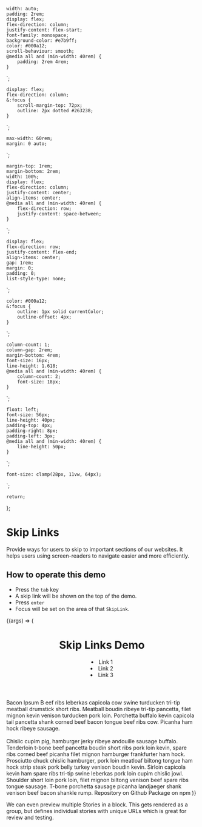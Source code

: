 <!---index.stories.mdx --->


	width: auto;
	padding: 2rem;
	display: flex;
	flex-direction: column;
	justify-content: flex-start;
	font-family: monospace;
	background-color: #e7b9ff;
	color: #000a12;
	scroll-behaviour: smooth;
	@media all and (min-width: 40rem) {
		padding: 2rem 4rem;
	}
`;

	display: flex;
	flex-direction: column;
	&:focus {
		scroll-margin-top: 72px;
		outline: 2px dotted #263238;
	}
`;

	max-width: 60rem;
	margin: 0 auto;
`;

	margin-top: 1rem;
	margin-bottom: 2rem;
	width: 100%;
	display: flex;
	flex-direction: column;
	justify-content: center;
	align-items: center;
	@media all and (min-width: 40rem) {
		flex-direction: row;
		justify-content: space-between;
	}
`;

	display: flex;
	flex-direction: row;
	justify-content: flex-end;
	align-items: center;
	gap: 1rem;
	margin: 0;
	padding: 0;
	list-style-type: none;
`;

	color: #000a12;
	&:focus {
		outline: 1px solid currentColor;
		outline-offset: 4px;
	}
`;

	column-count: 1;
	column-gap: 2rem;
	margin-bottom: 4rem;
	font-size: 16px;
	line-height: 1.618;
	@media all and (min-width: 40rem) {
		column-count: 2;
		font-size: 18px;
	}
`;

	float: left;
	font-size: 56px;
	line-height: 40px;
	padding-top: 4px;
	padding-right: 8px;
	padding-left: 3px;
	@media all and (min-width: 40rem) {
		line-height: 50px;
	}
`;

	font-size: clamp(28px, 11vw, 64px);
`;

<Meta title="Navigation/Skip Links" component={SkipLinks} />

	return;
};

# Skip Links

<Subtitle>
	Provide ways for users to skip to important sections of our websites. It helps users using
	screen-readers to navigate easier and more efficiently.
</Subtitle>

## How to operate this demo

- Press the `tab` key
- A skip link will be shown on the top of the demo.
- Press `enter`
- Focus will be set on the area of that `SkipLink`.

<Canvas>
	<Story
		name="Skip Links"
		args={{
			items: options.multiple,
		}}
	>
		{(args) => (
			<Page>
				<SkipLinks {...args} />
				<Container>
					<Header>
						<h1>Skip Links Demo</h1>
						<Target id="navigation-menu" tabIndex={-1}>
							<List>
								<li>
									<Anchor href="#website">Link 1</Anchor>
								</li>
								<li>
									<Anchor href="#documentation">Link 2</Anchor>
								</li>
								<li>
									<Anchor href="#gitlab">Link 3</Anchor>
								</li>
							</List>
						</Target>
					</Header>
					<Target as="main" id="content" tabIndex={-1}>
						<MainTitle>Bacon Ipsum</MainTitle>
						<Paragraph>
							<FirstLetter>B</FirstLetter> eef ribs leberkas capicola cow swine turducken tri-tip
							meatball drumstick short ribs. Meatball boudin ribeye tri-tip pancetta, filet mignon
							kevin venison turducken pork loin. Porchetta buffalo kevin capicola tail pancetta
							shank corned beef bacon tongue beef ribs cow. Picanha ham hock ribeye sausage.
							<br />
							<br />
							Chislic cupim pig, hamburger jerky ribeye andouille sausage buffalo. Tenderloin t-bone
							beef pancetta boudin short ribs pork loin kevin, spare ribs corned beef picanha filet mignon
							hamburger frankfurter ham hock. Prosciutto chuck chislic hamburger, pork loin meatloaf
							biltong tongue ham hock strip steak pork belly turkey venison boudin kevin. Sirloin capicola
							kevin ham spare ribs tri-tip swine leberkas pork loin cupim chislic jowl. Shoulder short
							loin pork loin, filet mignon biltong venison beef spare ribs tongue sausage. T-bone porchetta
							sausage picanha landjaeger shank venison beef bacon shankle rump.
						</Paragraph>
						<Anchor
							id="website"
							href="https://github.com/JoaoTMDias/react-a11y-tools"
							target="_blank"
							rel="noopener noreferrer"
						>
							Repository on Github
						</Anchor>
						<Anchor
							id="documentation"
							href="https://www.npmjs.com/package/react-a11y-tools"
							target="_blank"
							rel="noopener noreferrer"
						>
							Package on npm
						</Anchor>
					</Target>
				</Container>
			</Page>
		)}
	</Story>
</Canvas>

<ArgsTable story="Skip Links" />

We can even preview multiple Stories in a block. This
gets rendered as a group, but defines individual stories
with unique URLs which is great for review and testing.
